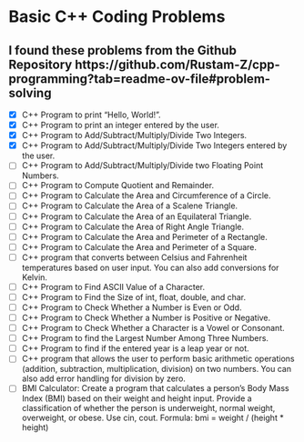 # Basic C++ Coding Problems 
## I found these problems from the Github Repository https://github.com/Rustam-Z/cpp-programming?tab=readme-ov-file#problem-solving

- [x] C++ Program to print "Hello, World!".
- [x] C++ Program to print an integer entered by the user.
- [x] C++ Program to Add/Subtract/Multiply/Divide Two Integers.
- [x] C++ Program to Add/Subtract/Multiply/Divide Two Integers entered by the user.
- [ ] C++ Program to Add/Subtract/Multiply/Divide two Floating Point Numbers.
- [ ] C++ Program to Compute Quotient and Remainder.
- [ ] C++ Program to Calculate the Area and Circumference of a Circle.
- [ ] C++ Program to Calculate the Area of a Scalene Triangle.
- [ ] C++ Program to Calculate the Area of an Equilateral Triangle.
- [ ] C++ Program to Calculate the Area of Right Angle Triangle.
- [ ] C++ Program to Calculate the Area and Perimeter of a Rectangle.
- [ ] C++ Program to Calculate the Area and Perimeter of a Square.
- [ ] C++ program that converts between Celsius and Fahrenheit temperatures based on user input. You can also add conversions for Kelvin.
- [ ] C++ Program to Find ASCII Value of a Character.
- [ ] C++ Program to Find the Size of int, float, double, and char.
- [ ] C++ Program to Check Whether a Number is Even or Odd.
- [ ] C++ Program to Check Whether a Number is Positive or Negative.
- [ ] C++ Program to Check Whether a Character is a Vowel or Consonant.
- [ ] C++ Program to find the Largest Number Among Three Numbers.
- [ ] C++ Program to find if the entered year is a leap year or not.
- [ ] C++ program that allows the user to perform basic arithmetic operations (addition, subtraction, multiplication, division) on two numbers. You can also add error handling for division by zero.
- [ ] BMI Calculator: Create a program that calculates a person's Body Mass Index (BMI) based on their weight and height input. Provide a classification of whether the person is underweight, normal weight, overweight, or obese. Use cin, cout. Formula: bmi = weight / (height * height)